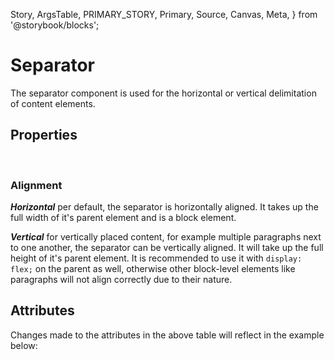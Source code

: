   Story,
  ArgsTable,
  PRIMARY_STORY,
  Primary,
  Source,
  Canvas,
  Meta,
} from '@storybook/blocks';


<Meta of={SeparatorStories} />

# Separator

The separator component is used for the horizontal or vertical delimitation of content elements.

<Canvas columns={3} withSource="open" withToolbar={false}>
  <Story id="components-utilities-separator--story-010-horizontal" />
</Canvas>

## Properties

<br />

### Alignment

**_Horizontal_** per default, the separator is horizontally aligned. It takes up the full width of it's parent element
and is a block element.

**_Vertical_** for vertically placed content, for example multiple paragraphs next to one another, the separator
can be vertically aligned. It will take up the full height of it's parent element. It is recommended
to use it with `display: flex;` on the parent as well, otherwise other block-level elements like paragraphs
will not align correctly due to their nature.

## Attributes

<ArgsTable story={PRIMARY_STORY} />
Changes made to the attributes in the above table will reflect in the example below:
<Primary />

